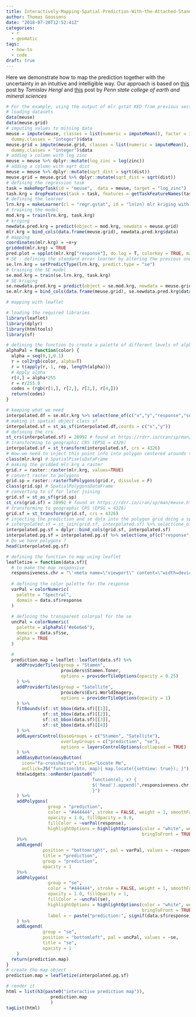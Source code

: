 ```yaml
---
title: Interactively-Mapping-Spatial-Prediction-With-the-Attached-Standard-Error-Using-Mlr-Gstat-and-Leaflet
author: Thomas Goossens
date: "2018-07-20T12:52:41Z"
categories:
  - r
  - geomatic
tags:
  - how-to
  - code
draft: true  
---
```


Here we demonstrate how to map the prediction together with the uncertainty in an intuitive and intelligible way. Our approach is based on [this](http://spatial-analyst.net/wiki/index.php/Uncertainty_visualization#Visualization_of_uncertainty_using_whitening_in_R) post by *Tomislav Hengl* and [this](https://www.e-education.psu.edu/geog486/node/1891) post by *Penn state college of earth and mineral sciences*

```r
# For the example, using the output of mlr gstat KED from previous section
# loading datasets
data(meuse)
data(meuse.grid)
# imputing values to missing data
meuse = impute(meuse, classes = list(numeric = imputeMean(), factor = imputeMode()),
  dummy.classes = "integer")$data
meuse.grid = impute(meuse.grid, classes = list(numeric = imputeMean(), factor = imputeMode()),
  dummy.classes = "integer")$data
# adding a column with log zinc
meuse = meuse %>% dplyr::mutate(log_zinc = log(zinc))
# adding a column with sqrt dist
meuse = meuse %>% dplyr::mutate(sqrt_dist = sqrt(dist))
meuse.grid = meuse.grid %>% dplyr::mutate(sqrt_dist = sqrt(dist))
# defining the regression task
task = makeRegrTask(id = "meuse",  data = meuse, target = "log_zinc")
task.krg = dropFeatures(task = task, features = getTaskFeatureNames(task)[-c(1,2,15)])
# defining the learner
lrn.krg = makeLearner(cl = "regr.gstat", id = "ln(zn) mlr kriging with external drift", predict.type = "response", psill = 1, model = "Exp", range = 300, nugget = 1, locations = ~x+y) 
# training the model
mod.krg = train(lrn.krg, task.krg)
# kriging
newdata.pred.krg = predict(object = mod.krg, newdata = meuse.grid)
mlr.krg = bind_cols(data.frame(meuse.grid), newdata.pred.krg$data)
# mapping
coordinates(mlr.krg) = ~x+y
gridded(mlr.krg) = TRUE
pred.plot = spplot(mlr.krg["response"], do.log = T, colorkey = TRUE, main = mod.krg$learner$id)
# SE - defining the standard error learner by altering the previous one.
se.lrn.krg = setPredictType(lrn.krg, predict.type = "se")
# training the SE model
se.mod.krg = train(se.lrn.krg, task.krg)
# SE kriging
se.newdata.pred.krg = predict(object = se.mod.krg, newdata = meuse.grid)
se.mlr.krg = bind_cols(data.frame(meuse.grid), se.newdata.pred.krg$data)

# mapping with leaflet

# loading the required libraries
library(leaflet)
library(dplyr)
library(htmltools)
library(sf)

# defining the function to create a palette of different levels of alpha for the choosen color 
alphaPal = function(color) {
  alpha = seq(0,1,0.1)
  r = col2rgb(color, alpha=T)
  r = t(apply(r, 1, rep, length(alpha)))
  # Apply alpha
  r[4,] = alpha*255
  r = r/255.0
  codes = (rgb(r[1,], r[2,], r[3,], r[4,]))
  return(codes)
}

# keeping what we need 
interpolated.df = se.mlr.krg %>% select(one_of(c("x","y","response","se")))
# making it spatial object class sf
interpolated.sf = st_as_sf(interpolated.df,coords = c("x","y"))
# defining the crs
st_crs(interpolated.sf) = 28992 # found at https://rdrr.io/cran/sp/man/meuse.html
# transforming to geographic CRS (EPSG = 4326)
interpolated.sf = st_transform(interpolated.sf, crs = 4326)
# Now we need to inject this point info into polygon centered arounds the points to fake a raster layer but which is interactive
class(mlr.krg) # SpatialPixelsDataFrame
# making the gridded mlr.krg a raster 
grid.r = raster::raster(mlr.krg, values=TRUE)
# convert raster to polygons
grid.sp = raster::rasterToPolygons(grid.r, dissolve = F)
class(grid.sp) # SpatialPolygonsDataFrame
# converting to sf for later joining
grid.sf = st_as_sf(grid.sp)
st_crs(grid.sf) = 28992 # found at https://rdrr.io/cran/sp/man/meuse.html
# transforming to geographic CRS (EPSG = 4326)
grid.sf = st_transform(grid.sf, crs = 4326)
# injecting the prediction and se data into the polygon grid doing a spatial join
# interpolated.sf = st_join(grid.sf, interpolated.sf) %>% select(one_of(c("response", "se")))
interpolated.pg.sf = dplyr::bind_cols(grid.sf, interpolated.sf)
interpolated.pg.sf = interpolated.pg.sf %>% select(one_of(c("response", "se")))
# Do we have polygons ? 
head(interpolated.pg.sf)

# defining the function to map using leaflet
leafletize = function(data.sf){
  # to make the map responsive
  responsiveness.chr = "\'<meta name=\"viewport\" content=\"width=device-width, initial-scale=1.0\">\'"
  
  # defining the color palette for the response
  varPal = colorNumeric(
    palette = "Spectral",
    domain = data.sf$response
  )
  
  # defining the transparent colorpal for the se
  uncPal = colorNumeric(
    palette = alphaPal("#e6e6e6"),
    domain = data.sf$se,
    alpha = TRUE
  )

  # 
  prediction.map = leaflet::leaflet(data.sf) %>%
    addProviderTiles(group = "Stamen",
                     providers$Stamen.Toner,
                     options = providerTileOptions(opacity = 0.25)
    ) %>%
    addProviderTiles(group = "Satellite",
                     providers$Esri.WorldImagery,
                     options = providerTileOptions(opacity = 1)
    ) %>%
    fitBounds(sf::st_bbox(data.sf)[[1]],
              sf::st_bbox(data.sf)[[2]],
              sf::st_bbox(data.sf)[[3]],
              sf::st_bbox(data.sf)[[4]]
    ) %>%
    addLayersControl(baseGroups = c("Stamen", "Satellite"),
                     overlayGroups = c("prediction", "se"),
                     options = layersControlOptions(collapsed = TRUE)
    ) %>%
    addEasyButton(easyButton(
      icon="fa-crosshairs", title="Locate Me",
      onClick=JS("function(btn, map){ map.locate({setView: true}); }"))) %>%
    htmlwidgets::onRender(paste0("
                                 function(el, x) {
                                 $('head').append(",responsiveness.chr,");
                                 }")
    ) %>%
    addPolygons(
                group = "prediction",
                color = "#444444", stroke = FALSE, weight = 1, smoothFactor = 0.5,
                opacity = 1.0, fillOpacity = 0.9,
                fillColor = ~varPal(response),
                highlightOptions = highlightOptions(color = "white", weight = 2,
                                                    bringToFront = TRUE)
    )%>%
    addLegend(
              position = "bottomright", pal = varPal, values = ~response,
              title = "prediction",
              group = "prediction",
              opacity = 1
    )%>%
    addPolygons(
                group = "se",
                color = "#444444", stroke = FALSE, weight = 1, smoothFactor = 0.5,
                opacity = 1.0, fillOpacity = 1,
                fillColor = ~uncPal(se),
                highlightOptions = highlightOptions(color = "white", weight = 2,
                                                    bringToFront = TRUE),
                label = ~ paste("prediction:", signif(data.sf$response, 2), "\n","se: ", signif(data.sf$se, 2))
    ) %>%
    addLegend(
              group = "se",
              position = "bottomleft", pal = uncPal, values = ~se,
              title = "se",
              opacity = 1
    )
  return(prediction.map)
}
# create the map object
prediction.map = leafletize(interpolated.pg.sf)

# render it
html = list(h3(paste0("interactive prediction map")),
                 prediction.map 
                 )
tagList(html)
```
